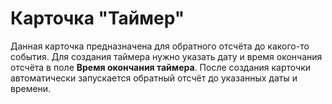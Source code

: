 # Карточка "Таймер"
Данная карточка предназначена для обратного отсчёта до какого-то события. Для создания таймера нужно указать дату и время окончания отсчёта в поле **Время окончания таймера**. После создания карточки автоматически запускается обратный отсчёт до указанных даты и времени.